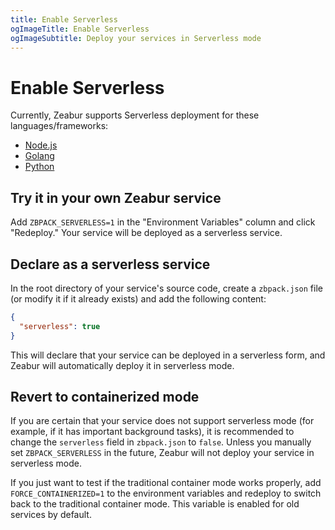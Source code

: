 ```yaml
---
title: Enable Serverless
ogImageTitle: Enable Serverless
ogImageSubtitle: Deploy your services in Serverless mode
---
```


<WorkingInProgress />

# Enable Serverless

Currently, Zeabur supports Serverless deployment for these languages/frameworks:

- [Node.js](/guides/nodejs)
- [Golang](/guides/go)
- [Python](/guides/python)

## Try it in your own Zeabur service

Add `ZBPACK_SERVERLESS=1` in the "Environment Variables" column and click "Redeploy."
Your service will be deployed as a serverless service.

## Declare as a serverless service

In the root directory of your service's source code, create a `zbpack.json` file
(or modify it if it already exists) and add the following content:

```json
{
  "serverless": true
}
```

This will declare that your service can be deployed in a serverless form,
and Zeabur will automatically deploy it in serverless mode.

## Revert to containerized mode

If you are certain that your service does not support serverless mode (for example, if it has important
background tasks), it is recommended to change the `serverless` field in `zbpack.json` to `false`.
Unless you manually set `ZBPACK_SERVERLESS` in the future, Zeabur will not deploy your service in
serverless mode.

If you just want to test if the traditional container mode works properly, add `FORCE_CONTAINERIZED=1`
to the environment variables and redeploy to switch back to the traditional container mode.
This variable is enabled for old services by default.
